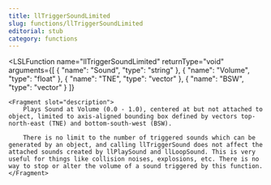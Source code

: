 ```yaml
---
title: llTriggerSoundLimited
slug: functions/llTriggerSoundLimited
editorial: stub
category: functions
---
```


<LSLFunction
	name="llTriggerSoundLimited"
	returnType="void"
	arguments={[
	{
		"name": "Sound",
		"type": "string"
	},
	{
		"name": "Volume",
		"type": "float"
	},
	{
		"name": "TNE",
		"type": "vector"
	},
	{
		"name": "BSW",
		"type": "vector"
	}
]}
>
	<Fragment slot="description">
		Plays Sound at Volume (0.0 - 1.0), centered at but not attached to object, limited to axis-aligned bounding box defined by vectors top-north-east (TNE) and bottom-south-west (BSW).
		
		There is no limit to the number of triggered sounds which can be generated by an object, and calling llTriggerSound does not affect the attached sounds created by llPlaySound and llLoopSound. This is very useful for things like collision noises, explosions, etc. There is no way to stop or alter the volume of a sound triggered by this function.
	</Fragment>
</LSLFunction>
